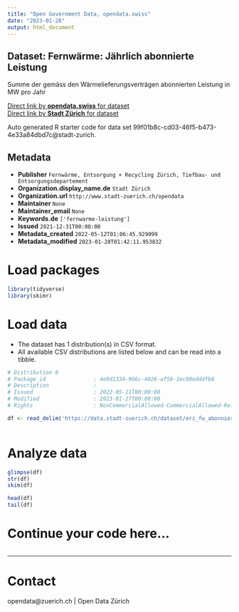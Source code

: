 ```yaml
---
title: "Open Government Data, opendata.swiss"
date: "2023-01-28"
output: html_document
---
```


## Dataset: Fernwärme: Jährlich abonnierte Leistung

Summe der gemäss den Wärmelieferungsverträgen abonnierten Leistung in MW pro Jahr

[Direct link by **opendata.swiss** for dataset](https://opendata.swiss/de/dataset/fernwarme-jahrlich-abonnierte-leistung)<br>
[Direct link by **Stadt Zürich** for dataset](https://data.stadt-zuerich.ch/dataset/erz_fw_abonnierte_leistung)

Auto generated R starter code for data set 99f01b8c-cd03-46f5-b473-4e33a84dbd7c@stadt-zurich.

## Metadata

- **Publisher** `Fernwärme, Entsorgung + Recycling Zürich, Tiefbau- und Entsorgungsdepartement`
- **Organization.display_name.de** `Stadt Zürich`
- **Organization.url** `http://www.stadt-zuerich.ch/opendata`
- **Maintainer** `None`
- **Maintainer_email** `None`
- **Keywords.de** `['fernwarme-leistung']`
- **Issued** `2021-12-31T00:00:00`
- **Metadata_created** `2022-05-12T01:06:45.929099`
- **Metadata_modified** `2023-01-28T01:42:11.953832`


# Load packages

```r

library(tidyverse)
library(skimr)

```

# Load data

-   The dataset has 1 distribution(s) in CSV format.
-   All available CSV distributions are listed below and can be read into a tibble.

```r

# Distribution 0
# Package_id               : 4e9d1334-966c-4026-af50-1ec80edddfb8
# Description              : 
# Issued                   : 2022-05-11T00:00:00
# Modified                 : 2023-01-27T00:00:00
# Rights                   : NonCommercialAllowed-CommercialAllowed-ReferenceNotRequired

df <- read_delim('https://data.stadt-zuerich.ch/dataset/erz_fw_abonnierte_leistung/download/fw_abonnierte_leistung.csv')



```

# Analyze data

```r

glimpse(df)
str(df)
skim(df)

head(df)
tail(df)

```

# Continue your code here...

```r

```

------------------------------------------------------------------------

# Contact

opendata@zuerich.ch | Open Data Zürich
